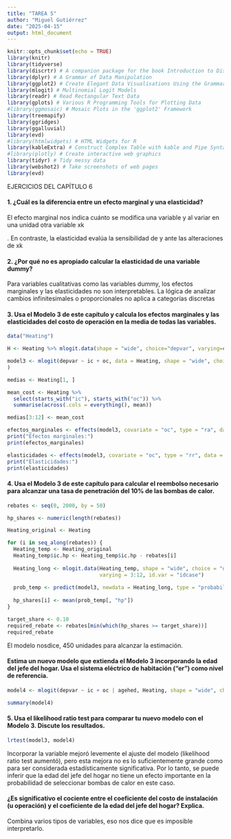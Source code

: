 ---
title: "TAREA 5"
author: "Miguel Gutiérrez"
date: "2025-04-15"
output: html_document
---

```{r, echo=FALSE, include=FALSE}
knitr::opts_chunk$set(echo = TRUE)
library(knitr)
library(tidyverse)
library(discrtr) # A companion package for the book Introduction to Discrete Choice Analysis with `R`
library(dplyr) # A Grammar of Data Manipulation
library(ggplot2) # Create Elegant Data Visualisations Using the Grammar of Graphics
library(mlogit) # Multinomial Logit Models
library(readr) # Read Rectangular Text Data
library(gplots) # Various R Programming Tools for Plotting Data
#library(ggmosaic) # Mosaic Plots in the 'ggplot2' Framework
library(treemapify)
library(ggridges)
library(ggalluvial)
library(evd)
#library(htmlwidgets) # HTML Widgets for R
library(kableExtra) # Construct Complex Table with kable and Pipe Syntax
#library(plotly) # Create interactive web graphics
library(tidyr) # Tidy messy data
library(webshot2) # Take screenshots of web pages
library(evd)
```

EJERCICIOS DEL CAPÍTULO 6

#### 1. ¿Cuál es la diferencia entre un efecto marginal y una elasticidad?

El efecto marginal nos indica cuánto se modifica una variable y al variar en una unidad otra variable xk

 . En contraste, la elasticidad evalúa la sensibilidad de y ante las alteraciones de xk

#### 2. ¿Por qué no es apropiado calcular la elasticidad de una variable dummy?

Para variables cualitativas como las variables dummy, los efectos marginales y las elasticidades no son interpretables. La lógica de analizar cambios infinitesimales o proporcionales no aplica a categorías discretas


#### 3. Usa el Modelo 3 de este capítulo y calcula los efectos marginales y las elasticidades del costo de operación en la media de todas las variables.

```{r}

data("Heating")

H <- Heating %>% mlogit.data(shape = "wide", choice="depvar", varying=c(3:12))

model3 <- mlogit(depvar ~ ic + oc, data = Heating, shape = "wide", choice = "depvar", reflevel = "ec", varying = 3:12
)

medias <- Heating[1, ]

mean_cost <- Heating %>%
  select(starts_with("ic"), starts_with("oc")) %>%
  summarise(across(.cols = everything(), mean))

medias[3:12] <- mean_cost

efectos_marginales <- effects(model3, covariate = "oc", type = "ra", data = mlogit.data(medias, shape = "wide", choice = "depvar", varying = 3:12))
print("Efectos marginales:")
print(efectos_marginales)

elasticidades <- effects(model3, covariate = "oc", type = "rr", data = mlogit.data(medias, shape = "wide", choice = "depvar", varying = 3:12))
print("Elasticidades:")
print(elasticidades)

```

#### 4. Usa el Modelo 3 de este capítulo para calcular el reembolso necesario para alcanzar una tasa de penetración del 10% de las bombas de calor.

```{r}

rebates <- seq(0, 2000, by = 50)

hp_shares <- numeric(length(rebates))

Heating_original <- Heating

for (i in seq_along(rebates)) {
  Heating_temp <- Heating_original
  Heating_temp$ic.hp <- Heating_temp$ic.hp - rebates[i]
  
  Heating_long <- mlogit.data(Heating_temp, shape = "wide", choice = "depvar",
                              varying = 3:12, id.var = "idcase")
  
  prob_temp <- predict(model3, newdata = Heating_long, type = "probabilities")
  
  hp_shares[i] <- mean(prob_temp[, "hp"])
}

target_share <- 0.10
required_rebate <- rebates[min(which(hp_shares >= target_share))]
required_rebate

```
El modelo nosdice, 450 unidades  para alcanzar la estimación.

#### Estima un nuevo modelo que extienda el Modelo 3 incorporando la edad del jefe del hogar. Usa el sistema eléctrico de habitación (“er”) como nivel de referencia.

```{r}

model4 <- mlogit(depvar ~ ic + oc | agehed, Heating, shape = "wide", choice = "depvar", reflevel = "er", varying = c(3:12))

summary(model4)

```

#### 5. Usa el likelihood ratio test para comparar tu nuevo modelo con el Modelo 3. Discute los resultados.
```{r}

lrtest(model3, model4)

```
Incorporar la variable  mejoró levemente el ajuste del modelo (likelihood ratio test aumentó), pero esta mejora no es lo suficientemente grande como para ser considerada estadísticamente significativa. Por lo tanto, se puede inferir que la edad del jefe del hogar no tiene un efecto importante en la probabilidad de seleccionar bombas de calor en este caso.

#### ¿Es significativo el cociente entre el coeficiente del costo de instalación (u operación) y el coeficiente de la edad del jefe del hogar? Explica.
Combina varios tipos de variables, eso nos dice que es imposible interpretarlo. 